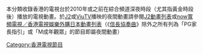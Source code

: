 {{Catnav|頁面分類|人类社会|文化|电视剧|動畫影集|深夜動畫}}
{{Catnav|頁面分類|人类社会|媒体|動畫|動畫影集|深夜動畫}}
{{Catnav|頁面分類|人文學科|艺术|動畫|動畫影集|深夜動畫}}
{{Catnav|頁面分類|...|电视节目|电视剧|動畫影集|深夜動畫}}
{{Catnav|頁面分類|各種主題的頁面分類|依中国各省来作的分类|中国各省电视|香港電視|香港電視節目}}
{{Catnav|頁面分類|人类社会|科技|电视|电视节目|香港電視節目}}
{{Catnav|頁面分類|人类社会|文化|电视|电视节目|香港電視節目}}
{{Catnav|頁面分類|...|消費電子產品|电视|电视节目|香港電視節目}}

本分類收錄香港的電視台於2010年或之前在綜合頻道深夜時段（尤其指黃金時段後）播放的電視動畫。於[[J2|J2]]或[[ViuTV|ViuTV]]播映的夜間動畫請參閱[[J2動畫列表|J2動畫列表]]或[[now寬頻電視／香港電視娛樂外購日本動畫列表|now寬頻電視／香港電視娛樂外購日本動畫列表]]（《[[信長協奏曲|信長協奏曲]]》除外之所有列為「PG家長指引」或「M成年觀眾」的節目即屬夜間動畫）
[[Category:香港電視節目|Category:香港電視節目]]